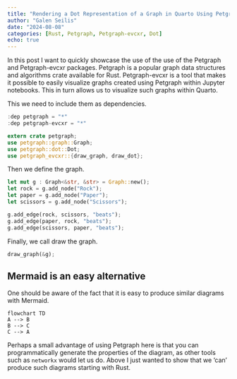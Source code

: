 ```yaml
---
title: "Rendering a Dot Representation of a Graph in Quarto Using Petgraph and Petgraph-evcxr"
author: "Galen Seilis"
date: "2024-08-08"
categories: [Rust, Petgraph, Petgraph-evcxr, Dot]
echo: true
---
```


In this post I want to quickly showcase the use of the use of the Petgraph and Petgraph-evcxr packages. Petgraph is a popular graph data structures and algorithms crate available for Rust. Petgraph-evcxr is a tool that makes it possible to easily visualize graphs created using Petgraph within Jupyter notebooks. This in turn allows us to visualize such graphs within Quarto.

This we need to include them as dependencies.

```rust
:dep petgraph = "*"
:dep petgraph-evcxr = "*"

extern crate petgraph;
use petgraph::graph::Graph;
use petgraph::dot::Dot;
use petgraph_evcxr::{draw_graph, draw_dot};
```

Then we define the graph.

```rust
let mut g : Graph<&str, &str> = Graph::new();
let rock = g.add_node("Rock");
let paper = g.add_node("Paper");
let scissors = g.add_node("Scissors");

g.add_edge(rock, scissors, "beats");
g.add_edge(paper, rock, "beats");
g.add_edge(scissors, paper, "beats");
```

Finally, we call draw the graph.

```rust
draw_graph(&g);
```

::: {.callout-tip}

# Mermaid is an easy alternative

One should be aware of the fact that it is easy to produce similar diagrams with Mermaid.

```mermaid
flowchart TD
A --> B
B --> C
C --> A
```

Perhaps a small advantage of using Petgraph here is that you can programmatically generate the properties of the diagram, as other tools such as `networkx` would let us do. Above I just wanted to show that we 'can' produce such diagrams starting with Rust.
:::
